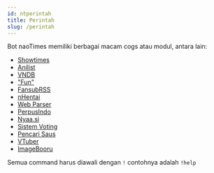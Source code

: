 ```yaml
---
id: ntperintah
title: Perintah
slug: /perintah
---
```


Bot naoTimes memiliki berbagai macam cogs atau modul, antara lain:
- [Showtimes](perintah/showtimes)
- [Anilist](perintah/anivn#anilist)
- [VNDB](perintah/anivn#vndb)
- ["Fun"](perintah/fun)
- [FansubRSS](perintah/fansubrss)
- [nHentai](perintah/nh)
- [Web Parser](perintah/peninjau)
- [PerpusIndo](perintah/perpusnyaa)
- [Nyaa.si](perintah/perpusnyaa_cmd#nyaa)
- [Sistem Voting](perintah/vote)
- [Pencari Saus](perintah/saus)
- [VTuber](perintah/vtuber)
- [ImageBooru](perintah/imagebooru)

Semua command harus diawali dengan `!` contohnya adalah `!help`